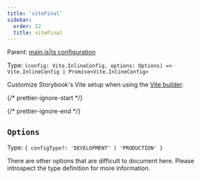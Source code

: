 ```yaml
---
title: 'viteFinal'
sidebar:
  order: 22
  title: viteFinal
---
```


Parent: [main.js|ts configuration](./main-config.mdx)

Type: `(config: Vite.InlineConfig, options: Options) => Vite.InlineConfig | Promise<Vite.InlineConfig>`

Customize Storybook's Vite setup when using the [Vite builder](../../builders/vite.mdx).

{/* prettier-ignore-start */}

<CodeSnippets path="main-config-vite-final.md" />

{/* prettier-ignore-end */}

## `Options`

Type: `{ configType?: 'DEVELOPMENT' | 'PRODUCTION' }`

There are other options that are difficult to document here. Please introspect the type definition for more information.
